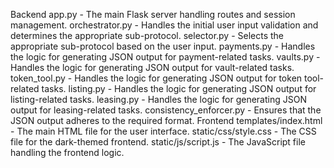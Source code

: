 Backend
app.py - The main Flask server handling routes and session management.
orchestrator.py - Handles the initial user input validation and determines the appropriate sub-protocol.
selector.py - Selects the appropriate sub-protocol based on the user input.
payments.py - Handles the logic for generating JSON output for payment-related tasks.
vaults.py - Handles the logic for generating JSON output for vault-related tasks.
token_tool.py - Handles the logic for generating JSON output for token tool-related tasks.
listing.py - Handles the logic for generating JSON output for listing-related tasks.
leasing.py - Handles the logic for generating JSON output for leasing-related tasks.
consistency_enforcer.py - Ensures that the JSON output adheres to the required format.
Frontend
templates/index.html - The main HTML file for the user interface.
static/css/style.css - The CSS file for the dark-themed frontend.
static/js/script.js - The JavaScript file handling the frontend logic.